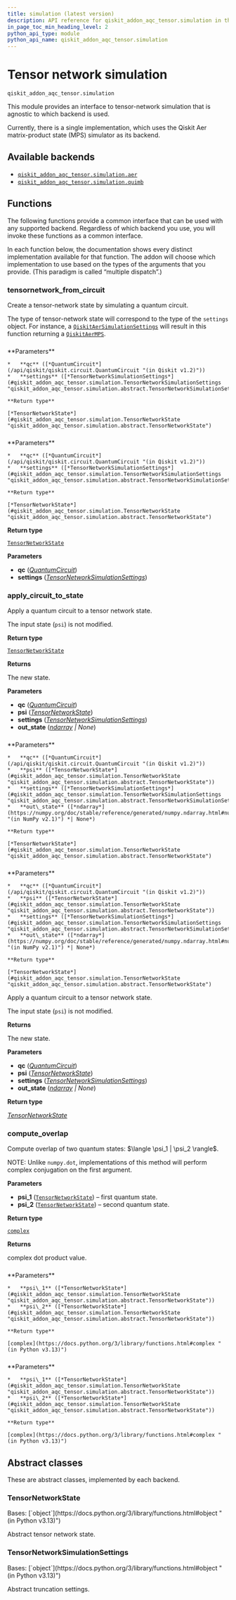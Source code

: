 ```yaml
---
title: simulation (latest version)
description: API reference for qiskit_addon_aqc_tensor.simulation in the latest version of qiskit-addon-aqc-tensor
in_page_toc_min_heading_level: 2
python_api_type: module
python_api_name: qiskit_addon_aqc_tensor.simulation
---
```


<span id="module-qiskit_addon_aqc_tensor.simulation" />

<span id="tensor-network-simulation-qiskit-addon-aqc-tensor-simulation" />

# Tensor network simulation

`qiskit_addon_aqc_tensor.simulation`

This module provides an interface to tensor-network simulation that is agnostic to which backend is used.

Currently, there is a single implementation, which uses the Qiskit Aer matrix-product state (MPS) simulator as its backend.

## Available backends

*   [`qiskit_addon_aqc_tensor.simulation.aer`](simulation-aer#module-qiskit_addon_aqc_tensor.simulation.aer "qiskit_addon_aqc_tensor.simulation.aer")
*   [`qiskit_addon_aqc_tensor.simulation.quimb`](simulation-quimb#module-qiskit_addon_aqc_tensor.simulation.quimb "qiskit_addon_aqc_tensor.simulation.quimb")

## Functions

The following functions provide a common interface that can be used with any supported backend. Regardless of which backend you use, you will invoke these functions as a common interface.

In each function below, the documentation shows every distinct implementation available for that function. The addon will choose which implementation to use based on the types of the arguments that you provide. (This paradigm is called “multiple dispatch”.)

### tensornetwork\_from\_circuit

<Function id="qiskit_addon_aqc_tensor.simulation.tensornetwork_from_circuit" github="https://github.com/Qiskit/qiskit-addon-aqc-tensor/tree/stable/0.1/qiskit_addon_aqc_tensor/simulation/abstract.py" signature="tensornetwork_from_circuit(qc, settings, /)">
  Create a tensor-network state by simulating a quantum circuit.

  The type of tensor-network state will correspond to the type of the `settings` object. For instance, a [`QiskitAerSimulationSettings`](simulation-aer-qiskit-aer-simulation-settings "qiskit_addon_aqc_tensor.simulation.aer.QiskitAerSimulationSettings") will result in this function returning a [`QiskitAerMPS`](simulation-aer-qiskit-aer-mps "qiskit_addon_aqc_tensor.simulation.aer.QiskitAerMPS").

  ###

  <Function github="https://github.com/Qiskit/qiskit-addon-aqc-tensor/tree/stable/0.1/qiskit_addon_aqc_tensor/simulation/abstract.py" signature="tensornetwork_from_circuit(qc: [qiskit.circuit.quantumcircuit.QuantumCircuit](https://docs.quantum.ibm.com/api/qiskit/qiskit.circuit.QuantumCircuit \&#x22;(in Qiskit v1.2)\&#x22;), settings: [qiskit_addon_aqc_tensor.simulation.aer.simulation.QiskitAerSimulationSettings](/api/qiskit-addon-aqc-tensor/simulation-aer-qiskit-aer-simulation-settings#qiskit_addon_aqc_tensor.simulation.aer.QiskitAerSimulationSettings) | plum.type.ModuleType[[qiskit_aer.AerSimulator](https://qiskit.github.io/qiskit-aer/stubs/qiskit_aer.AerSimulator.html#qiskit_aer.AerSimulator \&#x22;(in Qiskit Aer v0.15.0)\&#x22;)], /, *, out_state: [numpy.ndarray](https://numpy.org/doc/stable/reference/generated/numpy.ndarray.html#numpy.ndarray \&#x22;(in NumPy v2.1)\&#x22;) | [None](https://docs.python.org/3/library/constants.html#None \&#x22;(in Python v3.13)\&#x22;) = None) → [qiskit_addon_aqc_tensor.simulation.aer.state.QiskitAerMPS](/api/qiskit-addon-aqc-tensor/simulation-aer-qiskit-aer-mps#qiskit_addon_aqc_tensor.simulation.aer.QiskitAerMPS)">
    **Parameters**

    *   **qc** ([*QuantumCircuit*](/api/qiskit/qiskit.circuit.QuantumCircuit "(in Qiskit v1.2)"))
    *   **settings** ([*TensorNetworkSimulationSettings*](#qiskit_addon_aqc_tensor.simulation.TensorNetworkSimulationSettings "qiskit_addon_aqc_tensor.simulation.abstract.TensorNetworkSimulationSettings"))

    **Return type**

    [*TensorNetworkState*](#qiskit_addon_aqc_tensor.simulation.TensorNetworkState "qiskit_addon_aqc_tensor.simulation.abstract.TensorNetworkState")
  </Function>

  ###

  <Function github="https://github.com/Qiskit/qiskit-addon-aqc-tensor/tree/stable/0.1/qiskit_addon_aqc_tensor/simulation/abstract.py" signature="tensornetwork_from_circuit(qc: [qiskit.circuit.quantumcircuit.QuantumCircuit](https://docs.quantum.ibm.com/api/qiskit/qiskit.circuit.QuantumCircuit \&#x22;(in Qiskit v1.2)\&#x22;), settings: [qiskit_addon_aqc_tensor.simulation.quimb.QuimbSimulator](/api/qiskit-addon-aqc-tensor/simulation-quimb-quimb-simulator#qiskit_addon_aqc_tensor.simulation.quimb.QuimbSimulator), /) → [quimb.tensor.Circuit](https://quimb.readthedocs.io/en/latest/autoapi/quimb/tensor/index.html#quimb.tensor.Circuit \&#x22;(in quimb v1.9)\&#x22;)">
    **Parameters**

    *   **qc** ([*QuantumCircuit*](/api/qiskit/qiskit.circuit.QuantumCircuit "(in Qiskit v1.2)"))
    *   **settings** ([*TensorNetworkSimulationSettings*](#qiskit_addon_aqc_tensor.simulation.TensorNetworkSimulationSettings "qiskit_addon_aqc_tensor.simulation.abstract.TensorNetworkSimulationSettings"))

    **Return type**

    [*TensorNetworkState*](#qiskit_addon_aqc_tensor.simulation.TensorNetworkState "qiskit_addon_aqc_tensor.simulation.abstract.TensorNetworkState")
  </Function>

  **Return type**

  [`TensorNetworkState`](#qiskit_addon_aqc_tensor.simulation.TensorNetworkState "qiskit_addon_aqc_tensor.simulation.abstract.TensorNetworkState")

  **Parameters**

  *   **qc** ([*QuantumCircuit*](/api/qiskit/qiskit.circuit.QuantumCircuit "(in Qiskit v1.2)"))
  *   **settings** ([*TensorNetworkSimulationSettings*](#qiskit_addon_aqc_tensor.simulation.TensorNetworkSimulationSettings "qiskit_addon_aqc_tensor.simulation.abstract.TensorNetworkSimulationSettings"))
</Function>

### apply\_circuit\_to\_state

<Function id="qiskit_addon_aqc_tensor.simulation.apply_circuit_to_state" github="https://github.com/Qiskit/qiskit-addon-aqc-tensor/tree/stable/0.1/qiskit_addon_aqc_tensor/simulation/abstract.py" signature="apply_circuit_to_state(qc, psi, settings, /, *, out_state=None)">
  Apply a quantum circuit to a tensor network state.

  The input state (`psi`) is not modified.

  **Return type**

  [`TensorNetworkState`](#qiskit_addon_aqc_tensor.simulation.TensorNetworkState "qiskit_addon_aqc_tensor.simulation.abstract.TensorNetworkState")

  **Returns**

  The new state.

  **Parameters**

  *   **qc** ([*QuantumCircuit*](/api/qiskit/qiskit.circuit.QuantumCircuit "(in Qiskit v1.2)"))
  *   **psi** ([*TensorNetworkState*](#qiskit_addon_aqc_tensor.simulation.TensorNetworkState "qiskit_addon_aqc_tensor.simulation.abstract.TensorNetworkState"))
  *   **settings** ([*TensorNetworkSimulationSettings*](#qiskit_addon_aqc_tensor.simulation.TensorNetworkSimulationSettings "qiskit_addon_aqc_tensor.simulation.abstract.TensorNetworkSimulationSettings"))
  *   **out\_state** ([*ndarray*](https://numpy.org/doc/stable/reference/generated/numpy.ndarray.html#numpy.ndarray "(in NumPy v2.1)") *| None*)

  ###

  <Function github="https://github.com/Qiskit/qiskit-addon-aqc-tensor/tree/stable/0.1/qiskit_addon_aqc_tensor/simulation/abstract.py" signature="apply_circuit_to_state(qc: [qiskit.circuit.quantumcircuit.QuantumCircuit](https://docs.quantum.ibm.com/api/qiskit/qiskit.circuit.QuantumCircuit \&#x22;(in Qiskit v1.2)\&#x22;), psi: [qiskit_addon_aqc_tensor.simulation.aer.state.QiskitAerMPS](/api/qiskit-addon-aqc-tensor/simulation-aer-qiskit-aer-mps#qiskit_addon_aqc_tensor.simulation.aer.QiskitAerMPS), settings: [qiskit_addon_aqc_tensor.simulation.aer.simulation.QiskitAerSimulationSettings](/api/qiskit-addon-aqc-tensor/simulation-aer-qiskit-aer-simulation-settings#qiskit_addon_aqc_tensor.simulation.aer.QiskitAerSimulationSettings) | plum.type.ModuleType[[qiskit_aer.AerSimulator](https://qiskit.github.io/qiskit-aer/stubs/qiskit_aer.AerSimulator.html#qiskit_aer.AerSimulator \&#x22;(in Qiskit Aer v0.15.0)\&#x22;)], /, *, out_state: [numpy.ndarray](https://numpy.org/doc/stable/reference/generated/numpy.ndarray.html#numpy.ndarray \&#x22;(in NumPy v2.1)\&#x22;) | [None](https://docs.python.org/3/library/constants.html#None \&#x22;(in Python v3.13)\&#x22;) = None) → [qiskit_addon_aqc_tensor.simulation.aer.state.QiskitAerMPS](/api/qiskit-addon-aqc-tensor/simulation-aer-qiskit-aer-mps#qiskit_addon_aqc_tensor.simulation.aer.QiskitAerMPS)">
    **Parameters**

    *   **qc** ([*QuantumCircuit*](/api/qiskit/qiskit.circuit.QuantumCircuit "(in Qiskit v1.2)"))
    *   **psi** ([*TensorNetworkState*](#qiskit_addon_aqc_tensor.simulation.TensorNetworkState "qiskit_addon_aqc_tensor.simulation.abstract.TensorNetworkState"))
    *   **settings** ([*TensorNetworkSimulationSettings*](#qiskit_addon_aqc_tensor.simulation.TensorNetworkSimulationSettings "qiskit_addon_aqc_tensor.simulation.abstract.TensorNetworkSimulationSettings"))
    *   **out\_state** ([*ndarray*](https://numpy.org/doc/stable/reference/generated/numpy.ndarray.html#numpy.ndarray "(in NumPy v2.1)") *| None*)

    **Return type**

    [*TensorNetworkState*](#qiskit_addon_aqc_tensor.simulation.TensorNetworkState "qiskit_addon_aqc_tensor.simulation.abstract.TensorNetworkState")
  </Function>

  ###

  <Function github="https://github.com/Qiskit/qiskit-addon-aqc-tensor/tree/stable/0.1/qiskit_addon_aqc_tensor/simulation/abstract.py" signature="apply_circuit_to_state(qc: [qiskit.circuit.quantumcircuit.QuantumCircuit](https://docs.quantum.ibm.com/api/qiskit/qiskit.circuit.QuantumCircuit \&#x22;(in Qiskit v1.2)\&#x22;), circ0: plum.type.ModuleType[[quimb.tensor.Circuit](https://quimb.readthedocs.io/en/latest/autoapi/quimb/tensor/index.html#quimb.tensor.Circuit \&#x22;(in quimb v1.9)\&#x22;)], settings: [qiskit_addon_aqc_tensor.simulation.quimb.QuimbSimulator](/api/qiskit-addon-aqc-tensor/simulation-quimb-quimb-simulator#qiskit_addon_aqc_tensor.simulation.quimb.QuimbSimulator), /, *, out_state: [numpy.ndarray](https://numpy.org/doc/stable/reference/generated/numpy.ndarray.html#numpy.ndarray \&#x22;(in NumPy v2.1)\&#x22;) | [None](https://docs.python.org/3/library/constants.html#None \&#x22;(in Python v3.13)\&#x22;) = None) → [quimb.tensor.Circuit](https://quimb.readthedocs.io/en/latest/autoapi/quimb/tensor/index.html#quimb.tensor.Circuit \&#x22;(in quimb v1.9)\&#x22;)">
    **Parameters**

    *   **qc** ([*QuantumCircuit*](/api/qiskit/qiskit.circuit.QuantumCircuit "(in Qiskit v1.2)"))
    *   **psi** ([*TensorNetworkState*](#qiskit_addon_aqc_tensor.simulation.TensorNetworkState "qiskit_addon_aqc_tensor.simulation.abstract.TensorNetworkState"))
    *   **settings** ([*TensorNetworkSimulationSettings*](#qiskit_addon_aqc_tensor.simulation.TensorNetworkSimulationSettings "qiskit_addon_aqc_tensor.simulation.abstract.TensorNetworkSimulationSettings"))
    *   **out\_state** ([*ndarray*](https://numpy.org/doc/stable/reference/generated/numpy.ndarray.html#numpy.ndarray "(in NumPy v2.1)") *| None*)

    **Return type**

    [*TensorNetworkState*](#qiskit_addon_aqc_tensor.simulation.TensorNetworkState "qiskit_addon_aqc_tensor.simulation.abstract.TensorNetworkState")
  </Function>

  Apply a quantum circuit to a tensor network state.

  The input state (`psi`) is not modified.

  **Returns**

  The new state.

  **Parameters**

  *   **qc** ([*QuantumCircuit*](/api/qiskit/qiskit.circuit.QuantumCircuit "(in Qiskit v1.2)"))
  *   **psi** ([*TensorNetworkState*](#qiskit_addon_aqc_tensor.simulation.TensorNetworkState "qiskit_addon_aqc_tensor.simulation.abstract.TensorNetworkState"))
  *   **settings** ([*TensorNetworkSimulationSettings*](#qiskit_addon_aqc_tensor.simulation.TensorNetworkSimulationSettings "qiskit_addon_aqc_tensor.simulation.abstract.TensorNetworkSimulationSettings"))
  *   **out\_state** ([*ndarray*](https://numpy.org/doc/stable/reference/generated/numpy.ndarray.html#numpy.ndarray "(in NumPy v2.1)") *| None*)

  **Return type**

  [*TensorNetworkState*](#qiskit_addon_aqc_tensor.simulation.TensorNetworkState "qiskit_addon_aqc_tensor.simulation.abstract.TensorNetworkState")
</Function>

### compute\_overlap

<Function id="qiskit_addon_aqc_tensor.simulation.compute_overlap" github="https://github.com/Qiskit/qiskit-addon-aqc-tensor/tree/stable/0.1/qiskit_addon_aqc_tensor/simulation/abstract.py" signature="compute_overlap(psi_1, psi_2, /)">
  Compute overlap of two quantum states: $\langle \psi_1 | \psi_2 \rangle$.

  NOTE: Unlike `numpy.dot`, implementations of this method will perform complex conjugation on the first argument.

  **Parameters**

  *   **psi\_1** ([`TensorNetworkState`](#qiskit_addon_aqc_tensor.simulation.TensorNetworkState "qiskit_addon_aqc_tensor.simulation.abstract.TensorNetworkState")) – first quantum state.
  *   **psi\_2** ([`TensorNetworkState`](#qiskit_addon_aqc_tensor.simulation.TensorNetworkState "qiskit_addon_aqc_tensor.simulation.abstract.TensorNetworkState")) – second quantum state.

  **Return type**

  [`complex`](https://docs.python.org/3/library/functions.html#complex "(in Python v3.13)")

  **Returns**

  complex dot product value.

  ###

  <Function github="https://github.com/Qiskit/qiskit-addon-aqc-tensor/tree/stable/0.1/qiskit_addon_aqc_tensor/simulation/abstract.py" signature="compute_overlap(mps1: [qiskit_addon_aqc_tensor.simulation.aer.state.QiskitAerMPS](/api/qiskit-addon-aqc-tensor/simulation-aer-qiskit-aer-mps#qiskit_addon_aqc_tensor.simulation.aer.QiskitAerMPS), mps2: [qiskit_addon_aqc_tensor.simulation.aer.state.QiskitAerMPS](/api/qiskit-addon-aqc-tensor/simulation-aer-qiskit-aer-mps#qiskit_addon_aqc_tensor.simulation.aer.QiskitAerMPS), /) → [complex](https://docs.python.org/3/library/functions.html#complex \&#x22;(in Python v3.13)\&#x22;)">
    **Parameters**

    *   **psi\_1** ([*TensorNetworkState*](#qiskit_addon_aqc_tensor.simulation.TensorNetworkState "qiskit_addon_aqc_tensor.simulation.abstract.TensorNetworkState"))
    *   **psi\_2** ([*TensorNetworkState*](#qiskit_addon_aqc_tensor.simulation.TensorNetworkState "qiskit_addon_aqc_tensor.simulation.abstract.TensorNetworkState"))

    **Return type**

    [complex](https://docs.python.org/3/library/functions.html#complex "(in Python v3.13)")
  </Function>

  ###

  <Function github="https://github.com/Qiskit/qiskit-addon-aqc-tensor/tree/stable/0.1/qiskit_addon_aqc_tensor/simulation/abstract.py" signature="compute_overlap(circ1: plum.type.ModuleType[[quimb.tensor.Circuit](https://quimb.readthedocs.io/en/latest/autoapi/quimb/tensor/index.html#quimb.tensor.Circuit \&#x22;(in quimb v1.9)\&#x22;)], circ2: plum.type.ModuleType[[quimb.tensor.Circuit](https://quimb.readthedocs.io/en/latest/autoapi/quimb/tensor/index.html#quimb.tensor.Circuit \&#x22;(in quimb v1.9)\&#x22;)], /) → [complex](https://docs.python.org/3/library/functions.html#complex \&#x22;(in Python v3.13)\&#x22;)">
    **Parameters**

    *   **psi\_1** ([*TensorNetworkState*](#qiskit_addon_aqc_tensor.simulation.TensorNetworkState "qiskit_addon_aqc_tensor.simulation.abstract.TensorNetworkState"))
    *   **psi\_2** ([*TensorNetworkState*](#qiskit_addon_aqc_tensor.simulation.TensorNetworkState "qiskit_addon_aqc_tensor.simulation.abstract.TensorNetworkState"))

    **Return type**

    [complex](https://docs.python.org/3/library/functions.html#complex "(in Python v3.13)")
  </Function>
</Function>

## Abstract classes

These are abstract classes, implemented by each backend.

### TensorNetworkState

<Class id="qiskit_addon_aqc_tensor.simulation.TensorNetworkState" github="https://github.com/Qiskit/qiskit-addon-aqc-tensor/tree/stable/0.1/qiskit_addon_aqc_tensor/simulation/abstract.py#L24-L25" signature="TensorNetworkState[[source]](https://github.com/Qiskit/qiskit-addon-aqc-tensor/tree/stable/0.1/qiskit_addon_aqc_tensor/simulation/abstract.py)" modifiers="class">
  Bases: [`object`](https://docs.python.org/3/library/functions.html#object "(in Python v3.13)")

  Abstract tensor network state.
</Class>

### TensorNetworkSimulationSettings

<Class id="qiskit_addon_aqc_tensor.simulation.TensorNetworkSimulationSettings" github="https://github.com/Qiskit/qiskit-addon-aqc-tensor/tree/stable/0.1/qiskit_addon_aqc_tensor/simulation/abstract.py#L28-L29" signature="TensorNetworkSimulationSettings[[source]](https://github.com/Qiskit/qiskit-addon-aqc-tensor/tree/stable/0.1/qiskit_addon_aqc_tensor/simulation/abstract.py)" modifiers="class">
  Bases: [`object`](https://docs.python.org/3/library/functions.html#object "(in Python v3.13)")

  Abstract truncation settings.
</Class>

